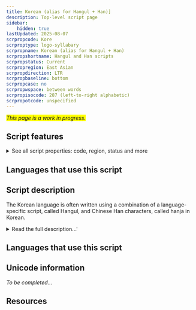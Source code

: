 ```yaml
---
title: Korean (alias for Hangul + Han)]
description: Top-level script page
sidebar:
    hidden: true
lastUpdated: 2025-08-07
scrpropcode: Kore
scrproptype: logo-syllabary
scrpropname: Korean (alias for Hangul + Han)
scrpropshortname: Hangul and Han scripts
scrpropstatus: Current
scrpropregion: East Asian
scrpropdirection: LTR
scrpropbaseline: bottom
scrpropcase: no
scrpropwspace: between words
scrpropisocode: 287 (left-to-right alphabetic)
scrpropotcode: unspecified
---
```


<span style='background-color:yellow'>_This page is a work in progress._</span>


## Script features

<details>
<summary> See all script properties: code, region, status and more</summary>
<ScriptInfo />
</details>

## Languages that use this script

<WsList script='Kore' wsMax='5' />

## Script description

The Korean language is often written using a combination of a language-specific script, called Hangul, and Chinese Han characters, called hanja in Korean.

<details><summary>Read the full description...'</summary>_Not yet available._</details>

## Languages that use this script

<WsList script='Kore' wsMax='5' />

## Unicode information

_To be completed..._

## Resources

<ScriptResources detailSummary='seemore' />

